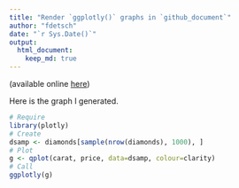 ```yaml
---
title: "Render `ggplotly()` graphs in `github_document`"
author: "fdetsch"
date: "`r Sys.Date()`"
output:
  html_document:
    keep_md: true
---
```


(available online [here](https://stackoverflow.com/questions/61253015/render-ggplotly-in-r-markdown-github-document))

Here is the graph I generated. 

```r
# Require
library(plotly)
# Create
dsamp <- diamonds[sample(nrow(diamonds), 1000), ]
# Plot
g <- qplot(carat, price, data=dsamp, colour=clarity)
# Call
ggplotly(g)
```
